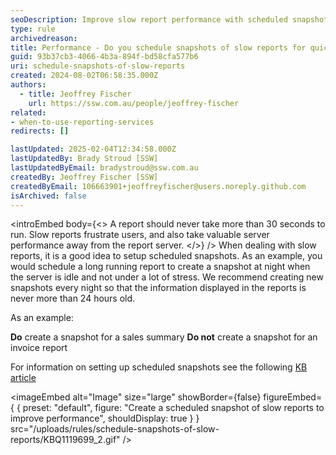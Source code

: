 ```yaml
---
seoDescription: Improve slow report performance with scheduled snapshots; create nightly backups for fast, fresh data access.
type: rule
archivedreason:
title: Performance - Do you schedule snapshots of slow reports for quicker access?
guid: 93b37cb3-4066-4b3a-894f-bd58cfa577b6
uri: schedule-snapshots-of-slow-reports
created: 2024-08-02T06:58:35.000Z
authors:
  - title: Jeoffrey Fischer
    url: https://ssw.com.au/people/jeoffrey-fischer
related:
- when-to-use-reporting-services
redirects: []

lastUpdated: 2025-02-04T12:34:58.000Z
lastUpdatedBy: Brady Stroud [SSW]
lastUpdatedByEmail: bradystroud@ssw.com.au
createdBy: Jeoffrey Fischer [SSW]
createdByEmail: 106663901+jeoffreyfischer@users.noreply.github.com
isArchived: false
---
```


<introEmbed
  body={<>
A report should never take more than 30 seconds to run. Slow reports frustrate users, and also take valuable server performance away from the report server.
  </>}
/>
When dealing with slow reports, it is a good idea to setup scheduled snapshots. As an example,  you would schedule a long running report to create a snapshot at night when the server is idle and not under a lot of stress. We recommend creating new snapshots every night so that the information displayed in the reports is never more than 24 hours old.

As an example:

**Do** create a snapshot for a sales summary
**Do not** create a snapshot for an invoice report

For information on setting up scheduled snapshots see the following [KB article](http://www.ssw.com.au/ssw/KB/KB.aspx?KBID=Q1119699)


<imageEmbed
  alt="Image"
  size="large"
  showBorder={false}
  figureEmbed={ {
    preset: "default",
    figure: "Create a scheduled snapshot of slow reports to improve performance",
    shouldDisplay: true
  } }
  src="/uploads/rules/schedule-snapshots-of-slow-reports/KBQ1119699_2.gif"
/>

